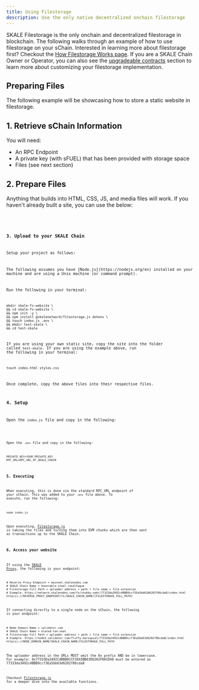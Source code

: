 ```yaml
---
title: Using Filestorage
description: Use the only native decentralized onchain filestorage
---
```



SKALE Filestorage is the only onchain and decentralized filestorage in blockchain. The following walks through an example of how to use filestorage on your sChain.
Interested in learning more about filestorage first? Checkout the [How Filestorage Works page](/how-skale-works/filestroage). If you are a SKALE Chain Owner or Operator,
you can also see the [upgradeable contracts](/run-a-skale-chain/upgradeable-contracts) section to learn more about customizing your filestorage implementation. 

## Preparing Files

The following example will be showcasing how to store a static website in filestorage.

## 1. Retrieve sChain Information
You will need:
- An RPC Endpoint
- A private key (with sFUEL) that has been provided with storage space
- Files (see next section)

## 2. Prepare Files

Anything that builds into HTML, CSS, JS, and media files will work. If you haven't already built a site, you can use the below:

<Code code={indexHtmlCode} lang="html" title="index.html" />
<Code code={stylesCssCode} lang="css" title="styles.css" />

### 3. Upload to your SKALE Chain

Setup your project as follows:
<Aside type="note">
The following assumes you have [Node.js](https://nodejs.org/en) installed on your machine and are using a Unix machine (or command prompt).
</Aside>

Run the following in your terminal:

```shell
mkdir skale-fs-website \
&& cd skale-fs-website \
&& npm init -y \
&& npm install @skalenetwork/filestorage.js dotenv \
&& touch index.js .env \
&& mkdir test-skale \
&& cd test-skale
```

If you are using your own static site, copy the site into the folder called `test-skale`. If you are using the example above,
run the following in your terminal:

```shell
touch index.html styles.css
```

Once complete, copy the above files into their respective files.

### 4. Setup

Open the `index.js` file and copy in the following:

<Code code={filestorageUploadCode} lang="js" title="index.js" />

Open the `.env` file and copy in the following:

```text
PRIVATE_KEY=YOUR_PRIVATE_KEY
RPC_URL=RPC_URL_OF_SKALE_CHAIN
```

### 5. Executing

When executing, this is done via the standard RPC_URL endpoint of your sChain. This was added to your `.env` file above.
To execute, run the following:

```shell
node index.js
```

Upon executing, [Filestorage.js](https://github.com/skalenetwork/filestorage.js) is taking the files and turning them into EVM chunks which are then sent as transactions
up to the SKALE Chain.

### 6. Access your website

If using the [SKALE Proxy](/run-a-skale-chain/schain-rpcs), the following is your endpoint:

```shell
# Reverse Proxy Endpoint = mainnet.skalenodes.com
# SKALE Chain Name = honorable-steel-rasalhague
# Filestorage Full Path = uploader address + path + file name + file extension 
# Example: https://network.skalenodes.com/fs/chubby-sadr/77333da3492c4BBB9ccf3Ea5bb63d6202f86cda8/index.html
http(s)://REVERSE_PROXY_ENDPOINT/fs/SKALE_CHAIN_NAME/[FILESTORAGE_FULL_PATH]
```

If connecting directly to a single node on the sChain, the following is your endpoint:

```shell
# Node Domain Name = validator.com
# SKALE Chain Name = elated-tan-skat
# Filestorage Full Path = uploader address + path + file name + file extension 
# Example: https://node1.validator.com/fluffy-marsupial/77333da3492c4BBB9ccf3Ea5bb63d6202f86cda8/index.html
http(s)://NODE_DOMAIN_NAME/SKALE_CHAIN_NAME/FILESTORAGE_FULL_PATH
```

<Aside type="note">
The uploader address in the URLs MUST omit the 0x prefix AND be in lowercase.
For example: 0x77333Da3492C4BBB9CCF3EA5BB63D6202F86CDA8 must be entered as 77333da3492c4BBB9ccf3Ea5bb63d6202f86cda8
</Aside>

Checkout [Filestorage.js](/building-applications/libraries/filestorage-js) for a deeper dive into the available functions.